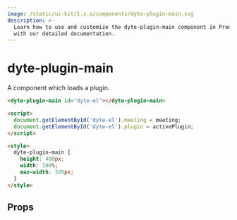 ```yaml
---
image: /static/ui-kit/1.x.x/components/dyte-plugin-main.svg
description: >-
  Learn how to use and customize the dyte-plugin-main component in ProductDB's UI Kit
  with our detailed documentation.
---
```


# dyte-plugin-main

A component which loads a plugin.

```html
<dyte-plugin-main id="dyte-el"></dyte-plugin-main>

<script>
  document.getElementById('dyte-el').meeting = meeting;
  document.getElementById('dyte-el').plugin = activePlugin;
</script>

<style>
  dyte-plugin-main {
    height: 480px;
    width: 100%;
    max-width: 320px;
  }
</style>
```

## Props

<PropsTable of="dyte-plugin-main" />

<head>
  <title>UI Kit dyte-plugin-main</title>
</head>
